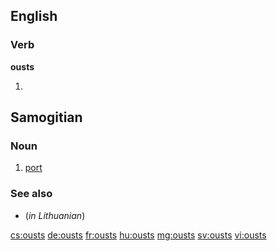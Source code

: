 ==English==

===Verb===
'''ousts'''

#{{third-person singular of|oust}}

==Samogitian==

===Noun===
{{sgs-noun|m}}
# [[port]]

===See also===
* {{l|lt|uostas}} (''in Lithuanian'')

[[cs:ousts]]
[[de:ousts]]
[[fr:ousts]]
[[hu:ousts]]
[[mg:ousts]]
[[sv:ousts]]
[[vi:ousts]]